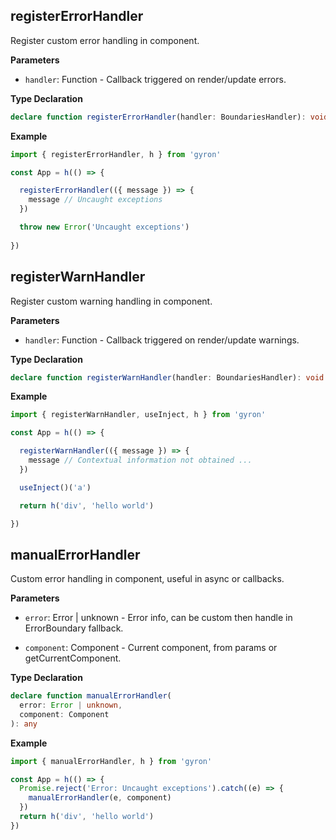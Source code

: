 ## registerErrorHandler

Register custom error handling in component.

**Parameters**

- `handler`: Function - Callback triggered on render/update errors.

**Type Declaration**

```ts
declare function registerErrorHandler(handler: BoundariesHandler): void
```

**Example**

```js
import { registerErrorHandler, h } from 'gyron'

const App = h(() => {

  registerErrorHandler(({ message }) => {
    message // Uncaught exceptions
  })

  throw new Error('Uncaught exceptions')
  
})
```

## registerWarnHandler

Register custom warning handling in component.

**Parameters**

- `handler`: Function - Callback triggered on render/update warnings.

**Type Declaration**

```ts 
declare function registerWarnHandler(handler: BoundariesHandler): void
```

**Example**

```js
import { registerWarnHandler, useInject, h } from 'gyron'

const App = h(() => {

  registerWarnHandler(({ message }) => {
    message // Contextual information not obtained ...
  })

  useInject()('a')

  return h('div', 'hello world')

})
```

## manualErrorHandler

Custom error handling in component, useful in async or callbacks.

**Parameters**

- `error`: Error | unknown - Error info, can be custom then handle in ErrorBoundary fallback.

- `component`: Component - Current component, from params or getCurrentComponent.

**Type Declaration**

```ts
declare function manualErrorHandler(
  error: Error | unknown,
  component: Component
): any
```

**Example**

```js
import { manualErrorHandler, h } from 'gyron'

const App = h(() => {
  Promise.reject('Error: Uncaught exceptions').catch((e) => {
    manualErrorHandler(e, component)
  })
  return h('div', 'hello world')
})
```

